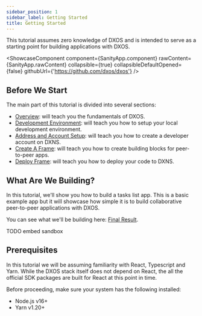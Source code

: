```yaml
---
sidebar_position: 1
sidebar_label: Getting Started
title: Getting Started
---
```


This tutorial assumes zero knowledge of DXOS and is intended to serve as a starting point for building applications with DXOS.

<ShowcaseComponent 
  component={SanityApp.component} 
  rawContent={SanityApp.rawContent} 
  collapsible={true}
  collapsibleDefaultOpened={false}
  githubUrl={'https://github.com/dxos/dxos'}
/>

## Before We Start

The main part of this tutorial is divided into several sections:

- [Overview](./overview): will teach you the fundamentals of DXOS.
- [Development Environment](./dev-environment): will teach you how to setup your local development environment.
- [Address and Account Setup](./address-account-setup): will teach you how to create a developer account on DXNS.
- [Create A Frame](./create-frame): will teach you how to create building blocks for peer-to-peer apps.
- [Deploy Frame](./deploy-frame): will teach you how to deploy your code to DXNS.

## What Are We Building?

In this tutorial, we'll show you how to build a tasks list app. This is a basic example app but it will showcase how simple it is to build collaborative peer-to-peer applications with DXOS.

You can see what we'll be building here: [Final Result](https://codesandbox.io/).

TODO embed sandbox

## Prerequisites

In this tutorial we will be assuming familiarity with React, Typescript and Yarn. While the DXOS stack itself does not depend on React, the all the official SDK packages are built for React at this point in time.

Before proceeding, make sure your system has the following installed:

- Node.js v16+
- Yarn v1.20+
